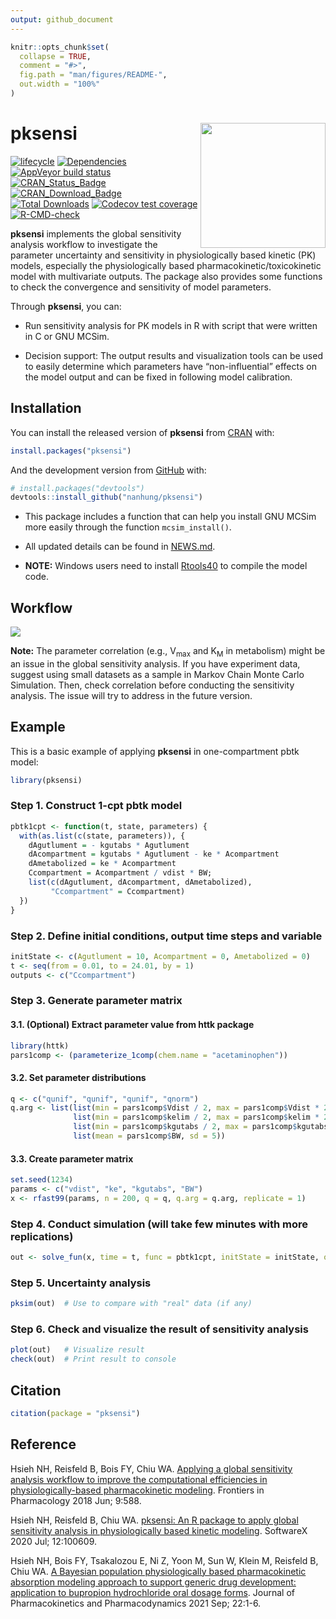 ```yaml
---
output: github_document
---
```


<!-- README.md is generated from README.Rmd. Please edit that file -->

```r
knitr::opts_chunk$set(
  collapse = TRUE,
  comment = "#>",
  fig.path = "man/figures/README-",
  out.width = "100%"
)
```

# pksensi <img src="man/figures/logo.png" height="200px" align="right" />

<!-- badges: start -->
[![lifecycle](https://img.shields.io/badge/lifecycle-stable-brightgreen.svg)](https://www.tidyverse.org/lifecycle/#experimental)
[![Dependencies](https://tinyverse.netlify.com/badge/pksensi)](https://cran.r-project.org/package=pksensi)
[![AppVeyor build status](https://ci.appveyor.com/api/projects/status/github/nanhung/pksensi?branch=master&svg=true)](https://ci.appveyor.com/project/nanhung/pksensi)
[![CRAN\_Status\_Badge](http://www.r-pkg.org/badges/version-last-release/pksensi)](https://cran.r-project.org/package=pksensi)
[![CRAN\_Download\_Badge](http://cranlogs.r-pkg.org/badges/pksensi)](https://cran.r-project.org/package=pksensi)
[![Total Downloads](https://cranlogs.r-pkg.org/badges/grand-total/pksensi?color=orange)](https://CRAN.R-project.org/package=pksensi)
[![Codecov test coverage](https://codecov.io/gh/nanhung/pksensi/branch/master/graph/badge.svg)](https://codecov.io/gh/nanhung/pksensi?branch=master)
[![R-CMD-check](https://github.com/nanhung/pksensi/workflows/R-CMD-check/badge.svg)](https://github.com/nanhung/pksensi/actions)
<!-- badges: end -->

**pksensi** implements the global sensitivity analysis workflow to investigate the parameter uncertainty and sensitivity in physiologically based kinetic (PK) models, especially the physiologically based pharmacokinetic/toxicokinetic  model with multivariate outputs. The package also provides some functions to check the convergence and sensitivity of model parameters.

Through **pksensi**, you can:

-	Run sensitivity analysis for PK models in R with script that were written in C or GNU MCSim.

-	Decision support: The output results and visualization tools can be used to easily determine which parameters have "non-influential" effects on the model output and can be fixed in following model calibration. 

## Installation

You can install the released version of **pksensi** from [CRAN](https://CRAN.R-project.org) with:

``` r
install.packages("pksensi")
```

And the development version from [GitHub](https://github.com/) with:

``` r
# install.packages("devtools")
devtools::install_github("nanhung/pksensi")
```

- This package includes a function that can help you install GNU MCSim more easily through the function `mcsim_install()`.

- All updated details can be found in [NEWS.md](https://github.com/nanhung/pksensi/blob/master/NEWS.md).

- **NOTE:** Windows users need to install [Rtools40](https://cran.r-project.org/bin/windows/Rtools/) to compile the model code.

## Workflow

![](https://i.ibb.co/tqpDLrk/sensitivity-workflow.png)

**Note:** The parameter correlation (e.g., V~max~ and K~M~ in metabolism) might be an issue in the global sensitivity analysis. If you have experiment data, suggest using small datasets as a sample in Markov Chain Monte Carlo Simulation. Then, check correlation before conducting the sensitivity analysis. The issue will try to address in the future version. 

## Example

This is a basic example of applying **pksensi** in one-compartment pbtk model:

```r
library(pksensi)
```

### Step 1. Construct 1-cpt pbtk model
```r
pbtk1cpt <- function(t, state, parameters) {
  with(as.list(c(state, parameters)), {
    dAgutlument = - kgutabs * Agutlument
    dAcompartment = kgutabs * Agutlument - ke * Acompartment
    dAmetabolized = ke * Acompartment
    Ccompartment = Acompartment / vdist * BW;
    list(c(dAgutlument, dAcompartment, dAmetabolized), 
         "Ccompartment" = Ccompartment) 
  })
}
```


### Step 2. Define initial conditions, output time steps and variable

```r
initState <- c(Agutlument = 10, Acompartment = 0, Ametabolized = 0)
t <- seq(from = 0.01, to = 24.01, by = 1)
outputs <- c("Ccompartment")
```

### Step 3. Generate parameter matrix 

#### 3.1. (Optional) Extract parameter value from httk package

```r
library(httk)
pars1comp <- (parameterize_1comp(chem.name = "acetaminophen"))
```

#### 3.2. Set parameter distributions

```r
q <- c("qunif", "qunif", "qunif", "qnorm")
q.arg <- list(list(min = pars1comp$Vdist / 2, max = pars1comp$Vdist * 2),
              list(min = pars1comp$kelim / 2, max = pars1comp$kelim * 2),
              list(min = pars1comp$kgutabs / 2, max = pars1comp$kgutabs * 2),
              list(mean = pars1comp$BW, sd = 5))
```

#### 3.3. Create parameter matrix

```r
set.seed(1234)
params <- c("vdist", "ke", "kgutabs", "BW")
x <- rfast99(params, n = 200, q = q, q.arg = q.arg, replicate = 1)
```

### Step 4. Conduct simulation (will take few minutes with more replications)

```r
out <- solve_fun(x, time = t, func = pbtk1cpt, initState = initState, outnames = outputs)
```

### Step 5. Uncertainty analysis

```r
pksim(out)  # Use to compare with "real" data (if any)
```

### Step 6. Check and visualize the result of sensitivity analysis

```r
plot(out)   # Visualize result
check(out)  # Print result to console
```

## Citation


```r
citation(package = "pksensi")
```

## Reference

Hsieh NH, Reisfeld B, Bois FY, Chiu WA. [Applying a global sensitivity analysis workflow to improve the computational efficiencies in physiologically-based pharmacokinetic modeling](https://www.frontiersin.org/articles/10.3389/fphar.2018.00588/full). Frontiers in Pharmacology 2018 Jun; 9:588.

Hsieh NH, Reisfeld B, Chiu WA. [pksensi: An R package to apply global sensitivity analysis in physiologically based kinetic modeling](https://doi.org/10.1016/j.softx.2020.100609). SoftwareX 2020 Jul; 12:100609.

Hsieh NH, Bois FY, Tsakalozou E, Ni Z, Yoon M, Sun W, Klein M, Reisfeld B, Chiu WA. [A Bayesian population physiologically based pharmacokinetic absorption modeling approach to support generic drug development: application to bupropion hydrochloride oral dosage forms](https://doi.org/10.1007/s10928-021-09778-5). Journal of Pharmacokinetics and Pharmacodynamics 2021 Sep; 22:1-6.





